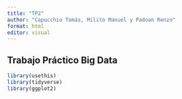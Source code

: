 ```yaml
---
title: "TP2"
author: "Capucchio Tomás, Milito Manuel y Padoan Renzo"
format: html
editor: visual
---
```


## Trabajo Práctico Big Data

```r
library(usethis)
library(tidyverse)
library(ggplot2)
```
